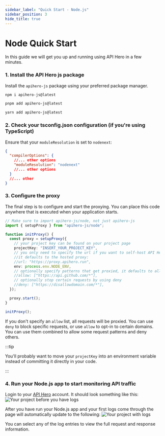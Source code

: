 ```yaml
---
sidebar_label: "Quick Start - Node.js"
sidebar_position: 3
hide_title: true
---
```



# Node Quick Start

In this guide we will get you up and running using API Hero in a few minutes.

### 1. Install the API Hero js package

Install the `apihero-js` package using your preferred package manager.

<Tabs groupId="install-package">
  <TabItem value="npm" label="npm">

```sh
npm i apihero-js@latest
```

  </TabItem>

  <TabItem value="pnpm" label="pnpm">

```sh
pnpm add apihero-js@latest
```

  </TabItem>

  <TabItem value="yarn" label="yarn">

```zsh
yarn add apihero-js@latest
```

  </TabItem>

</Tabs>

### 2. Check your tsconfig.json configuration (if you're using TypeScript)

Ensure that your `moduleResolution` is set to `nodenext`:

```json title="tsconfig.json"
{
  "compilerOptions": {
    //... other options
    "moduleResolution": "nodenext"
    //... other options
  }
  //... other
}
```

### 3. Configure the proxy

The final step is to configure and start the proxying. You can place this code anywhere that is executed when your application starts.

```ts
// Make sure to import apihero-js/node, not just apihero-js
import { setupProxy } from "apihero-js/node";

function initProxy() {
  const proxy = setupProxy({
    // your project key can be found on your project page
    projectKey: "INSERT_YOUR_PROJECT_KEY",
    // you only need to specify the url if you want to self-host API Hero
    //it defaults to the hosted proxy:
    //url: "https://proxy.apihero.run",
    env: process.env.NODE_ENV,
    // optionally specify patterns that get proxied, it defaults to all
    //allow: ["https://api.github.com/*"],
    // optionally stop certain requests by using deny
    //deny: ["https://disallowdomain.com/*"],
  });

  proxy.start();
}

initProxy();
```

If you don't specify an `allow` list, all requests will be proxied. You can use `deny` to block specific requests, or use `allow` to opt-in to certain domains. You can use them combined to allow some request patterns and deny others.

:::tip

You'll probably want to move your `projectKey` into an environment variable instead of committing it directly in your code.

:::

### 4. Run your Node.js app to start monitoring API traffic

Login to your [API Hero](https://app.apihero.run) account. It should look something like this:
![Your project before you have logs](/img/onboarding-no-logs.png)

After you have run your Node.js app and your first logs come through the page will automatically update to the following:
![Your project with logs](/img/onboarding-has-logs.png)

You can select any of the log entries to view the full request and response information.
